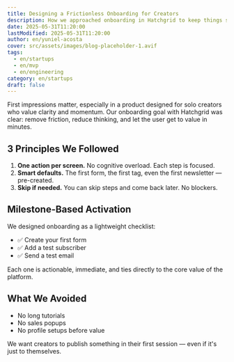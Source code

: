 ```yaml
---
title: Designing a Frictionless Onboarding for Creators
description: How we approached onboarding in Hatchgrid to keep things simple, fast, and aligned with a creator's mindset.
date: 2025-05-31T11:20:00
lastModified: 2025-05-31T11:20:00
author: en/yuniel-acosta
cover: src/assets/images/blog-placeholder-1.avif
tags:
  - en/startups
  - en/mvp
  - en/engineering
category: en/startups
draft: false
---
```


First impressions matter, especially in a product designed for solo creators who value clarity and momentum. Our onboarding goal with Hatchgrid was clear: remove friction, reduce thinking, and let the user get to value in minutes.

## 3 Principles We Followed

1. **One action per screen.** No cognitive overload. Each step is focused.
2. **Smart defaults.** The first form, the first tag, even the first newsletter — pre-created.
3. **Skip if needed.** You can skip steps and come back later. No blockers.

## Milestone-Based Activation
We designed onboarding as a lightweight checklist:
- ✅ Create your first form
- ✅ Add a test subscriber
- ✅ Send a test email

Each one is actionable, immediate, and ties directly to the core value of the platform.

## What We Avoided

- No long tutorials  
- No sales popups  
- No profile setups before value  

We want creators to publish something in their first session — even if it's just to themselves.
